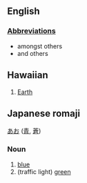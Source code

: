 ==English==
===[[Abbreviation]]s===

*amongst others
*and others
==Hawaiian==
#[[Earth]]

==Japanese romaji==
[[あお]] ([[青]], [[蒼]])
===Noun===
#[[blue]]
#(traffic light) [[green]]